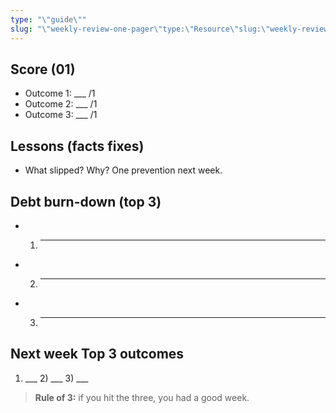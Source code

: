 ```yaml
---
type: "\"guide\""
slug: "\"weekly-review-one-pager\"type:\"Resource\"slug:\"weekly-review-one-pager\"readTime:\"\""
---
```


## Score (01)
- Outcome 1: ___ /1
- Outcome 2: ___ /1
- Outcome 3: ___ /1

## Lessons (facts fixes)
- What slipped? Why? One prevention next week.

## Debt burn-down (top 3)
- 1) ___
- 2) ___
- 3) ___

## Next week Top 3 outcomes
1) ___  2) ___  3) ___

> **Rule of 3:** if you hit the three, you had a good week.
